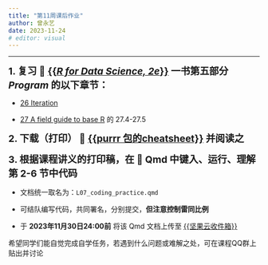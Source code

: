 ```yaml
---
title: "第11周课后作业"
author: 曾永艺
date: 2023-11-24
# editor: visual
---
```


<hr>

[1. 复习 📖 [**{{_R for Data Science, 2e_}}**](https://r4ds.had.nz/) 一书第五部分 _Program_ 的以下章节：]{style="font-size:1.2rem; font-weight:bold"}

  - [26 Iteration](https://r4ds.hadley.nz/Iteration)
  
  - [27 A field guide to base R](https://r4ds.hadley.nz/base-r) 的 27.4-27.5

[2. 下载（打印） 📰 [**{{purrr 包的cheatsheet}}**](/slides/lec-07/docs/purrr-cheatsheet.pdf) 并阅读之]{style="font-size:1.2rem; font-weight:bold"}

[3. 根据课程讲义的打印稿，在 📑 Qmd 中键入、运行、理解第 2-6 节中代码]{style="font-size:1.2rem; font-weight:bold"}

  - 文档统一取名为：`L07_coding_practice.qmd`
  
  - 可结队编写代码，共同署名，分别提交，**但注意控制雷同比例**
  
  - 于 **2023年11月30日24:00前** 将该 Qmd 文档上传至 [{{坚果云收件箱}}](https://send2me.cn/gQF26dfz/QfyP8qIv5Tu4MQ)

:::{.callout-note appearance="simple"}
希望同学们能自觉完成自学任务，若遇到什么问题或难解之处，可在课程QQ群上贴出并讨论
:::
